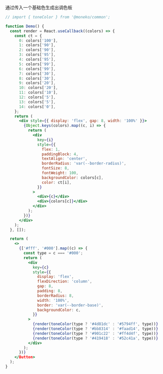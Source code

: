 通过传入一个基础色生成出调色板

```jsx
// import { toneColor } from '@moneko/common';

function Demo() {
  const render = React.useCallback((colors) => {
    const ct = {
      0: colors['100'],
      1: colors['90'],
      2: colors['90'],
      3: colors['95'],
      4: colors['95'],
      5: colors['99'],
      6: colors['99'],
      7: colors['30'],
      8: colors['30'],
      9: colors['20'],
      10: colors['20'],
      11: colors['10'],
      12: colors['5'],
      13: colors['5'],
      14: colors['0'],
    };
    return (
      <div style={{ display: 'flex', gap: 8, width: '100%' }}>
        {Object.keys(colors).map((c, i) => {
          return (
            <div
              key={i}
              style={{
                flex: 1,
                paddingBlock: 4,
                textAlign: 'center',
                borderRadius: 'var(--border-radius)',
                fontSize: 8,
                fontWeight: 100,
                backgroundColor: colors[c],
                color: ct[i],
              }}
            >
              <div>{c}</div>
              <div>{colors[c]}</div>
            </div>
          );
        })}
      </div>
    );
  }, []);

  return (
    <>
      {['#fff', '#000'].map((c) => {
        const type = c === '#000';
        return (
          <div
            key={c}
            style={{
              display: 'flex',
              flexDirection: 'column',
              gap: 8,
              padding: 8,
              borderRadius: 8,
              width: '100%',
              border: 'var(--border-base)',
              backgroundColor: c,
            }}
          >
            {render(toneColor(type ? '#4d81dc' : '#5794ff', type))}
            {render(toneColor(type ? '#bb8314' : '#faad14', type))}
            {render(toneColor(type ? '#901c22' : '#ff4d4f', type))}
            {render(toneColor(type ? '#419418' : '#52c41a', type))}
          </div>
        );
      })}
    </Button>
  );
}
```
